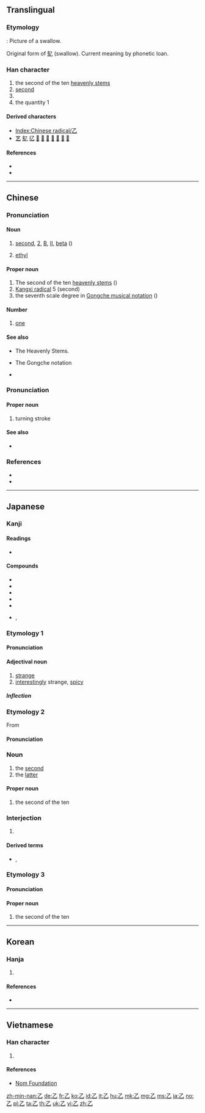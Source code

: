 {{character info/new}}
{{also|之}}
==Translingual==
{{stroke order|type=animate}}

===Etymology===
{{Han etyl}}
{{liushu|p}} : Picture of a swallow.

Original form of [[鳦]] (swallow). Current meaning by phonetic loan.

===Han character===
{{Han char|rn=5|rad=乙|as=00|sn=1|four=17710|canj=NU}}

# the second of the ten [[heavenly stem]]s
# [[second]]
# {{mul-kangxi radical-def}}
# the quantity 1

====Derived characters====
* [[Index:Chinese radical/乙]]
* [[艺]] [[鳦]] [[𢒼]] [[𤴥]] [[𥘆]] [[𥝎]] [[𦨇]] [[𧈝]] [[𩁶]] [[𪐘]]

====References====
* {{Han ref|kx=0083.150|dkj=00161|dj=0167.070|hdz=10047.040|uh=4E59|ud=20057|bh=A441|bd=42049}}
* {{cite-web
|url=http://www.hanziyuan.com/result.php?zi=乙
|title=乙
|work=字源
|language=Mandarin
|accessdate=2014-03-21}}

----

==Chinese==
{{zh-forms}}

===Pronunciation===
{{zh-pron
|m=yǐ
|c=jyut3,jyut6
|mn=it
|h=pfs=yet
|w=4iq
|mc=y
|oc=y
|cat=n,pn,num
}}

====Noun====
{{zh-noun}}
# [[second]], [[2]], [[B]], [[II]], [[beta]] ({{non-gloss definition|used for unnamed people or object, to enumarate headings in a list, for grade}})
#: {{zh-x|路人 甲 和 路人 乙。|Person A and person B / Person 1 and Person 2.}}
#: {{zh-x|他 法語 成績 得 了 乙。|He got a '''B''' in French.}}
#: {{zh-x|乙肝|hepatitis '''B'''}}
# {{lb|zh|chemistry}} [[ethyl]]

====Proper noun====
{{zh-proper noun}}

# The second of the ten [[heavenly stem|heavenly stems]] ({{zh-l|天干}})
# [[w:Kangxi_radical|Kangxi radical]] 5 (second)
# the seventh scale degree in [[w:Gongche_notation|Gongche musical notation]] ({{zh-l|工尺譜}})

====Number====
{{zh-num}}

# {{lb|zh|literary}} [[one]]
#: {{zh-x|@( 公文 @)… 加 '''乙''' 份。|(In official letters) …added '''one''' copy.}}

====See also====
* {{zh-l|天干}} The Heavenly Stems.
* {{zh-l|工尺譜}} The Gongche notation
* {{projectlink|pedia|Kangxi_radical|Kangxi radical}}

===Pronunciation===
{{zh-pron
|m=zhé
|cat=pn
}}

====Proper noun====
{{zh-proper noun}}

# {{qualifier|Chinese calligraphy}} turning stroke

====See also====
* {{projectlink|pedia|Stroke_(CJKV_character)|Chinese strokes}}

===References===
* {{cite-web|url=http://www.mdbg.net/chindict/chindict.php?page=worddict&wdrst=0&wdqb=乙|title=乙|work=MDBG English to Chinese dictionary (based on CC-CEDICT)|language=Mandarin/English|accessdate=2014-02-13}}
* {{cite-web
|url=http://www.jukuu.com/index.php
|title=Jukuu
|work=Jukuu
|language=Mandarin/English
|accessdate=2014-03-21}}

----

==Japanese==

===Kanji===
{{ja-kanji|grade=c|rs=乙00}}

====Readings====
* {{ja-readings|goon=[[おつ]] (otsu), [[おち]] (ochi)|kanon=[[いつ]] (itsu)|kun=[[きのと]] (kinoto), [[おと]] (oto)}}

====Compounds====
* {{ja-r|乙子|おとご}}
* {{ja-r|乙種|おつしゅ}}
* {{ja-r|乙巡|おつじゅん}}
* {{ja-r|乙女|おとめ}}
* {{ja-r|乙姫|おとひめ}}
* {{ja-r|乙夜|いつや}}, {{ja-r|乙夜|おつや}}

===Etymology 1===
{{ja-kanjitab|おつ|yomi=o}}
{{rfe|ja}}

====Pronunciation====
{{ja-pron|acc=0|y=go|おつ}}

====Adjectival noun====
{{ja-adj|infl=na|おつ}}

# [[strange]]
# [[interestingly]] strange, [[spicy]]

=====Inflection=====
{{ja-na|おつ}}

===Etymology 2===
{{ja-kanjitab|おつ|yomi=o}}
From {{der|ja|ltc|tr=ʔit|乙|sort=おつ}}

====Pronunciation====
{{ja-pron|acc=1|acc2=0|y=go|おつ}}

===Noun===
{{ja-noun|おつ}}

# the [[second]]
# the [[latter]]

====Proper noun====
{{wp|lang=ja}}
{{ja-pos|proper|おつ}}

# the second of the ten {{w|Celestial stem|Heavenly Stems}}

{{C|ja|Heavenly Stems|sort=おつ}}

===Interjection===
{{ja-pos|おつ|interjection}}

# {{lb|ja|internet slang}} {{short for|お疲れ様です|tr=otsukaresama desu|lang=ja}}

====Derived terms====
* {{ja-r|うぽつ}}, {{ja-r|うｐ乙|うｐおつ}}

===Etymology 3===
{{ja-kanjitab|きのと|yomi=k}}
{{com|ja|木|の|弟|tr1=Ki|t1={{w|Wood (Wu Xing)|Wood}}|pos1=one of the {{w|Wu Xing|Five Elements}}|tr2=no|pos2=attributive marker|tr3=oto|t3=[[younger brother]]|sort=きのと}}

====Pronunciation====
{{ja-pron|acc=2|y=k|きのと}}

====Proper noun====
{{ja-pos|proper|きのと}}

# the second of the ten {{w|Celestial stem|Heavenly Stems}}

{{cln|ja|words with multiple readings}}
----

==Korean==

===Hanja===
{{ko-hanja|hangeul=을|rv=eul|mr=ŭl|eumhun=새|ehrv=sae|ehmr=sae|ehy=}}

# {{defn|lang=ko|sort=乙00}}

====References====
* {{Hanja ref|nav=10977}}

[[Category:CJKV radicals| ]]

----

==Vietnamese==

===Han character===
{{vi-hantu|[[ất]], [[át]], [[ắc]], [[ắt]], [[hắt]], [[ặc]], [[lớt]]|rs=乙00}}

# {{defn|lang=vi|sort=乙00}}

====References====
* [http://nomfoundation.org/common/nom_details.php?codepoint=4e59 Nom Foundation]

[[zh-min-nan:乙]]
[[de:乙]]
[[fr:乙]]
[[ko:乙]]
[[id:乙]]
[[it:乙]]
[[hu:乙]]
[[mk:乙]]
[[mg:乙]]
[[ms:乙]]
[[ja:乙]]
[[no:乙]]
[[pl:乙]]
[[ta:乙]]
[[th:乙]]
[[uk:乙]]
[[vi:乙]]
[[zh:乙]]